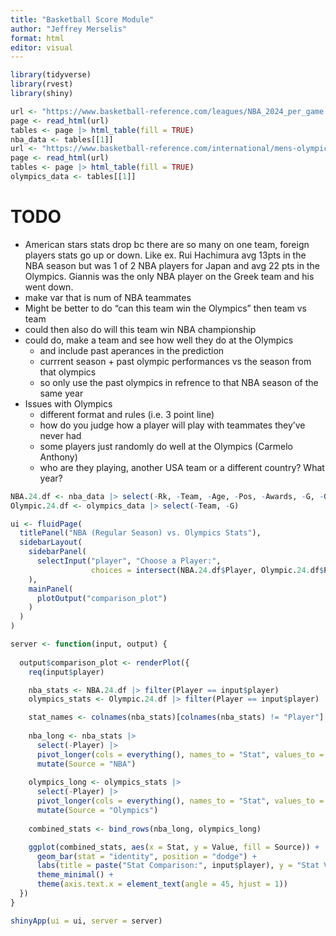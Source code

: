 ```yaml
---
title: "Basketball Score Module"
author: "Jeffrey Merselis"
format: html
editor: visual
---
```


```r
library(tidyverse)
library(rvest)
library(shiny)
```

```r
url <- "https://www.basketball-reference.com/leagues/NBA_2024_per_game.html"
page <- read_html(url)
tables <- page |> html_table(fill = TRUE)
nba_data <- tables[[1]]
url <- "https://www.basketball-reference.com/international/mens-olympics/2024_per_game.html"
page <- read_html(url)
tables <- page |> html_table(fill = TRUE)
olympics_data <- tables[[1]]
```

# TODO

-   American stars stats drop bc there are so many on one team, foreign players stats go up or down. Like ex. Rui Hachimura avg 13pts in the NBA season but was 1 of 2 NBA players for Japan and avg 22 pts in the Olympics. Giannis was the only NBA player on the Greek team and his went down.
-   make var that is num of NBA teammates
-   Might be better to do "can this team win the Olympics" then team vs team
-   could then also do will this team win NBA championship
-   could do, make a team and see how well they do at the Olympics
    -   and include past aperances in the prediction
    -   currrent season + past olympic performances vs the season from that olympics
    -   so only use the past olympics in refrence to that NBA season of the same year
- Issues with Olympics
  - different format and rules (i.e. 3 point line)
  - how do you judge how a player will play with teammates they've never had
  - some players just randomly do well at the Olympics (Carmelo Anthony)
  - who are they playing, another USA team or a different country? What year?

```r
NBA.24.df <- nba_data |> select(-Rk, -Team, -Age, -Pos, -Awards, -G, -GS)
Olympic.24.df <- olympics_data |> select(-Team, -G)
```

```r
ui <- fluidPage(
  titlePanel("NBA (Regular Season) vs. Olympics Stats"),
  sidebarLayout(
    sidebarPanel(
      selectInput("player", "Choose a Player:", 
                  choices = intersect(NBA.24.df$Player, Olympic.24.df$Player))
    ),
    mainPanel(
      plotOutput("comparison_plot")
    )
  )
)

server <- function(input, output) {
  
  output$comparison_plot <- renderPlot({
    req(input$player) 

    nba_stats <- NBA.24.df |> filter(Player == input$player)
    olympics_stats <- Olympic.24.df |> filter(Player == input$player)

    stat_names <- colnames(nba_stats)[colnames(nba_stats) != "Player"]
    
    nba_long <- nba_stats |>
      select(-Player) |>
      pivot_longer(cols = everything(), names_to = "Stat", values_to = "Value") |>
      mutate(Source = "NBA")
    
    olympics_long <- olympics_stats |>
      select(-Player) |>
      pivot_longer(cols = everything(), names_to = "Stat", values_to = "Value") |>
      mutate(Source = "Olympics")
    
    combined_stats <- bind_rows(nba_long, olympics_long)

    ggplot(combined_stats, aes(x = Stat, y = Value, fill = Source)) +
      geom_bar(stat = "identity", position = "dodge") +
      labs(title = paste("Stat Comparison:", input$player), y = "Stat Value", x = "Stat") +
      theme_minimal() +
      theme(axis.text.x = element_text(angle = 45, hjust = 1))
  })
}

shinyApp(ui = ui, server = server)
```
